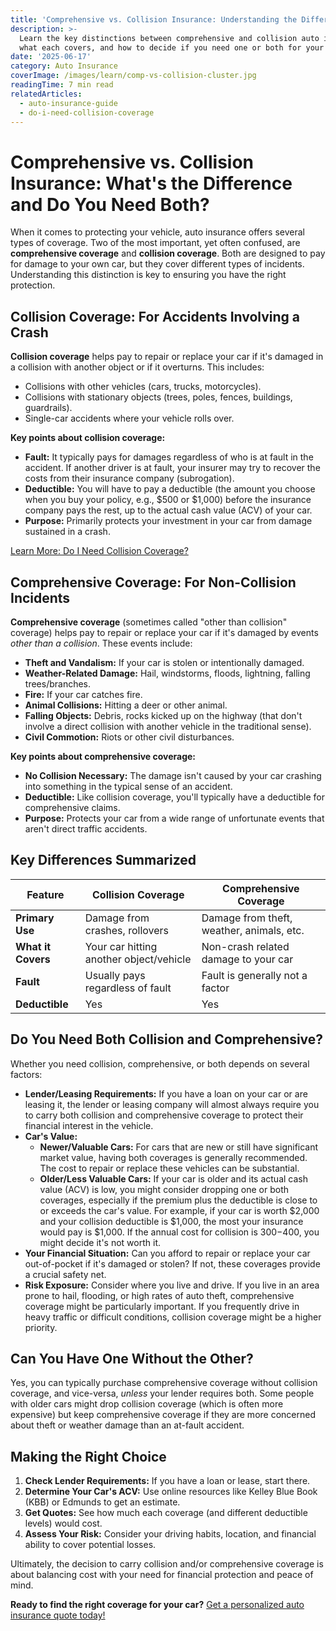 ```yaml
---
title: 'Comprehensive vs. Collision Insurance: Understanding the Difference'
description: >-
  Learn the key distinctions between comprehensive and collision auto insurance,
  what each covers, and how to decide if you need one or both for your vehicle.
date: '2025-06-17'
category: Auto Insurance
coverImage: /images/learn/comp-vs-collision-cluster.jpg
readingTime: 7 min read
relatedArticles:
  - auto-insurance-guide
  - do-i-need-collision-coverage
---
```


# Comprehensive vs. Collision Insurance: What's the Difference and Do You Need Both?

When it comes to protecting your vehicle, <Link href="/learn/comprehensive-vs-collision-insurance">auto insurance</Link> offers several types of coverage. Two of the most important, yet often confused, are **comprehensive coverage** and **collision coverage**. Both are designed to pay for damage to your own car, but they cover different types of incidents. Understanding this distinction is key to ensuring you have the right protection.

## Collision Coverage: For Accidents Involving a Crash

**Collision coverage** helps pay to repair or replace your car if it's damaged in a collision with another object or if it overturns. This includes:

*   Collisions with other vehicles (cars, trucks, motorcycles).
*   Collisions with stationary objects (trees, poles, fences, buildings, guardrails).
*   Single-car accidents where your vehicle rolls over.

**Key points about collision coverage:**

*   **Fault:** It typically pays for damages regardless of who is at fault in the accident. If another driver is at fault, your insurer may try to recover the costs from their insurance company (subrogation).
*   **Deductible:** You will have to pay a deductible (the amount you choose when you buy your policy, e.g., $500 or $1,000) before the insurance company pays the rest, up to the actual cash value (ACV) of your car.
*   **Purpose:** Primarily protects your investment in your car from damage sustained in a crash.

[Learn More: Do I Need Collision Coverage?](/learn/do-i-need-collision-coverage)

## Comprehensive Coverage: For Non-Collision Incidents

**Comprehensive coverage** (sometimes called "other than collision" coverage) helps pay to repair or replace your car if it's damaged by events *other than a collision*. These events include:

*   **Theft and Vandalism:** If your car is stolen or intentionally damaged.
*   **Weather-Related Damage:** Hail, windstorms, floods, lightning, falling trees/branches.
*   **Fire:** If your car catches fire.
*   **Animal Collisions:** Hitting a deer or other animal.
*   **Falling Objects:** Debris, rocks kicked up on the highway (that don't involve a direct collision with another vehicle in the traditional sense).
*   **Civil Commotion:** Riots or other civil disturbances.

**Key points about comprehensive coverage:**

*   **No Collision Necessary:** The damage isn't caused by your car crashing into something in the typical sense of an accident.
*   **Deductible:** Like collision coverage, you'll typically have a deductible for comprehensive claims.
*   **Purpose:** Protects your car from a wide range of unfortunate events that aren't direct traffic accidents.

## Key Differences Summarized

| Feature          | Collision Coverage                      | Comprehensive Coverage                     |
|------------------|-----------------------------------------|--------------------------------------------|
| **Primary Use**  | Damage from crashes, rollovers          | Damage from theft, weather, animals, etc.  |
| **What it Covers** | Your car hitting another object/vehicle | Non-crash related damage to your car       |
| **Fault**        | Usually pays regardless of fault        | Fault is generally not a factor            |
| **Deductible**   | Yes                                     | Yes                                        |

## Do You Need Both Collision and Comprehensive?

Whether you need collision, comprehensive, or both depends on several factors:

*   **Lender/Leasing Requirements:** If you have a loan on your car or are leasing it, the lender or leasing company will almost always require you to carry both collision and comprehensive coverage to protect their financial interest in the vehicle.
*   **Car's Value:**
    *   **Newer/Valuable Cars:** For cars that are new or still have significant market value, having both coverages is generally recommended. The cost to repair or replace these vehicles can be substantial.
    *   **Older/Less Valuable Cars:** If your car is older and its actual cash value (ACV) is low, you might consider dropping one or both coverages, especially if the premium plus the deductible is close to or exceeds the car's value. For example, if your car is worth $2,000 and your collision deductible is $1,000, the most your insurance would pay is $1,000. If the annual cost for collision is $300-$400, you might decide it's not worth it.
*   **Your Financial Situation:** Can you afford to repair or replace your car out-of-pocket if it's damaged or stolen? If not, these coverages provide a crucial safety net.
*   **Risk Exposure:** Consider where you live and drive. If you live in an area prone to hail, flooding, or high rates of auto theft, comprehensive coverage might be particularly important. If you frequently drive in heavy traffic or difficult conditions, collision coverage might be a higher priority.

## Can You Have One Without the Other?

Yes, you can typically purchase comprehensive coverage without collision coverage, and vice-versa, *unless* your lender requires both. Some people with older cars might drop collision coverage (which is often more expensive) but keep comprehensive coverage if they are more concerned about theft or weather damage than an at-fault accident.

## Making the Right Choice

1.  **Check Lender Requirements:** If you have a loan or lease, start there.
2.  **Determine Your Car's ACV:** Use online resources like Kelley Blue Book (KBB) or Edmunds to get an estimate.
3.  **Get Quotes:** See how much each coverage (and different deductible levels) would cost.
4.  **Assess Your Risk:** Consider your driving habits, location, and financial ability to cover potential losses.

Ultimately, the decision to carry collision and/or comprehensive coverage is about balancing cost with your need for financial protection and peace of mind.

**Ready to find the right coverage for your car?** [Get a personalized auto insurance quote today!](/quote?type=auto)
